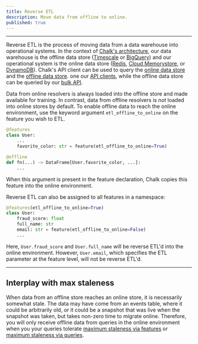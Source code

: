 ```yaml
---
title: Reverse ETL
description: Move data from offline to online.
published: true
---
```


---

Reverse ETL is the process of moving data from a data warehouse into
operational systems. In the context of
[Chalk's architecture](/docs/architecture),
our data warehouse is the offline data store
([Timescale](https://timescale.com) or [BigQuery](https://cloud.google.com/bigquery/docs/))
and our operational system is the online data store
([Redis](https://redis.com), [Cloud Memorystore](https://cloud.google.com/memorystore), or [DynamoDB](https://aws.amazon.com/dynamodb/)).
Chalk's API client can be used to query the [online data store](/docs/query-basics) and the [offline data store](/docs/query-offline).
one our [API clients](/docs/query-basics),
while the offline data store can be queried by
our [bulk API](/docs/query-offline).

Data from online resolvers is always loaded into the offline store
and made available for training.
In contrast,
data from offline resolvers is _not_ loaded into online stores by default.
To enable offline data to reach the online environment,
use the keyword argument `etl_offline_to_online` on the feature you wish to ETL.

```py
@features
class User:
    ...
    favorite_color: str = feature(etl_offline_to_online=True)

@offline
def fn(...) -> DataFrame[User.favorite_color, ...]:
    ...
```

When this argument is present in the feature declaration,
Chalk copies this feature into the online environment.

Reverse ETL can also be assigned to all features in a namespace:

```py
@features(etl_offline_to_online=True)
class User:
    fraud_score: float
    full_name: str
    email: str = feature(etl_offline_to_online=False)
    ...
```

Here, `User.fraud_score` and `User.full_name`
will be reverse ETL'd into the online environment.
However, `User.email`, which specifies the ETL parameter at the feature level,
will not be reverse ETL'd.

[//]: # 'Chalk determines a default schedule for'
[//]: # 'copying the data into the online environment'
[//]: # 'that can be overridden with a fixed schedule'
[//]: # 'by supplying a [duration](/docs/duration) instead'
[//]: # 'of `True` for the `etl_offline_to_online` parameter.'

---

## Interplay with max staleness

When data from an offline store reaches an online store,
it is necessarily somewhat stale.
The data may have come from an events table,
where it could be arbitrarily old,
or it could be a snapshot that was live when the
snapshot was taken, but takes non-zero time to
migrate online.
Therefore, you will only receive offline data
from queries in the online environment when you
your queries tolerate
[maximum staleness via features](/docs/feature-caching)
or [maximum staleness via queries](/docs/query-caching).
